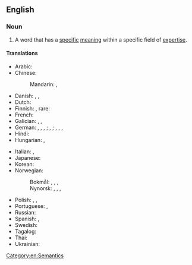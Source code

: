 ==English==

===Noun===
{{en-noun}}

# A word that has a [[specific]] [[meaning]] within a specific field of [[expertise]].

====Translations====
{{trans-top|word that has a specific meaning within a specific field of expertise}}
* Arabic: {{t-needed|ar}}
* Chinese:
*: Mandarin: {{t|cmn|專門術語}}, {{t|cmn|专门术语|tr=zhuānmén shùyǔ}}
* Danish: {{t|da|teknisk udtryk|n}}, {{t|da|fagudtryk|n}}, {{t|da|fagterm|c}}
* Dutch: {{t+|nl|vakterm|n}}
* Finnish: {{t|fi|ammattitermi}}, rare: {{t|fi|ammattisana}}
* French: {{t|fr|terme technique|m}}
* Galician: {{t|gl|tecnicismo|m}}, {{t|gl|termo técnico|f}}, {{t|gl|término técnico|m}}
* German: {{t+|de|Fachausdruck|m}}, {{t+|de|Fachbegriff|m}}, {{t|de|Fachbezeichnung|f}}, {{t+|de|Fachwort|n}}; {{t+|de|Kunstwort|n}}, {{t|de|Kunstausdruck|m}}; {{t+|de|Terminus technicus|m}}, {{t+|de|Terminus|m}}, {{t+|de|Fachterminus|m}}, {{t|de|technischer Ausdruck|m}}
* Hindi: {{t+check|hi|स्वाधीनता}}
* Hungarian: {{t+|hu|szakkifejezés}}, {{t|hu|műkifejezés}}
{{trans-mid}}
* Italian: {{t+|it|tecnicismo|m}}, {{t|it|termine tecnico|m}}
* Japanese: {{t-needed|ja}}
* Korean: {{t-needed|ko}}
* Norwegian:
*: Bokmål: {{t|nb|faguttrykk|n}}, {{t|nb|fagterm|m}}, {{t+|nb|term|m}}, {{t|nb|fagord|n}}
*: Nynorsk: {{t|nn|faguttrykk|n}}, {{t|nn|fagterm|m}}, {{t|nn|term|m}}, {{t|nn|fagord|n}}
* Polish: {{t|pl|termin techniczny|m}}, {{t|pl|pojęcie techniczne|n}}, {{t|pl|technicyzm|m}}
* Portuguese: {{t|pt|tecnicismo|m}}, {{t|pt|termo técnico|m}}
* Russian: {{t|ru|техни́ческий те́рмин|m}}
* Spanish: {{t|es|tecnicismo|m}}, {{t|es|término técnico|m}}
* Swedish: {{t+|sv|fackterm|c}}
* Tagalog: {{t|tl|aghimuing tawag}}
* Thai: {{t-needed|th}}
* Ukrainian: {{t-needed|uk}}
{{trans-bottom}}

[[Category:en:Semantics]]